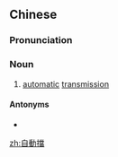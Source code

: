 ==Chinese==
{{zh-forms|s=自动挡|type=21}}

===Pronunciation===
{{zh-pron
|m=zìdòngdǎng
|cat=n
}}

===Noun===
{{zh-noun}}

# [[automatic]] [[transmission]]

====Antonyms====
* {{zh-l|手動擋}}

[[zh:自動擋]]